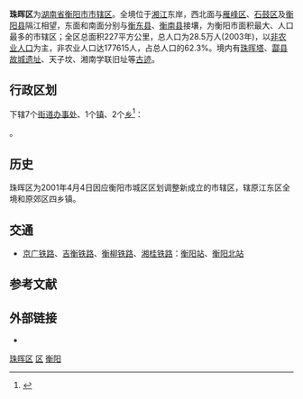 {{Infobox China County
| county  = 珠晖区
| Photo = 
| Photoname=
| map = 
| map size = 200
| Pinyin   = 
| Belong = [[湖南省|湖南省]][[衡阳市|衡阳市]]
| Types= [[市辖区|市辖区]]
| admincode =
| founded = 
| seat = 湘江东路
| officerTitle= 
| officer=
| division=
| town=5
| township=2
| subdistrict=6
| dialect=
| post code=421000
| phone code = 0734
| coordinate = 
| area = 227[[平方公里|平方公里]]
| area land =  
| area water =  
| census yr = 
| pop = 28.5万人
| density = 2003
| GDP = 16.4亿元人民币（2003年）
| web = www.hyzhq.gov.cn
}}

'''珠晖区'''为[[湖南省|湖南省]][[衡阳市|衡阳市]][[市辖区|市辖区]]。全境位于[[湘江|湘江]]东岸，西北面与[[雁峰区|雁峰区]]、[[石鼓区|石鼓区]]及[[衡阳县|衡阳县]]隔江相望，东面和南面分别与[[衡东县|衡东县]]、[[衡南县|衡南县]]接壤，为衡阳市面积最大、人口最多的市辖区；全区总面积227平方公里，总人口为28.5万人(2003年)，以[[非农业人口|非农业人口]]为主，非农业人口达177615人，占总人口的62.3%。境内有[[珠晖塔|珠晖塔]]、[[酃县故城遗址|酃县故城遗址]]、天子坟、湘南学联旧址等[[古迹|古迹]]。

== 行政区划 ==
{{PAGENAMEBASE}}下辖7个[[街道办事处|街道办事处]]、1个[[行政建制镇|镇]]、2个[[乡_(中华人民共和国)|乡]]<ref>{{PRC admin/ref sgc|43/04/05}}</ref>：

{{PRC admin/children|43/04/05}}。

==历史==
珠晖区为2001年4月4日因应衡阳市城区区划调整新成立的市辖区，辖原江东区全境和原郊区四乡镇。

{{2001年衡阳市区划调整}}

== 交通 ==
* [[京广铁路|京广铁路]]、[[吉衡铁路|吉衡铁路]]、[[衡柳铁路|衡柳铁路]]、[[湘桂铁路|湘桂铁路]]：[[衡阳站|衡阳站]]、[[衡阳北站|衡阳北站]]

== 参考文献 ==
{{Wikisource|国务院关于同意湖南省调整衡阳市市辖区行政区划的批复}}
{{reflist}}

== 外部链接 ==
* {{Official website|http://www.hyzhq.gov.cn/|name=衡阳市珠晖区人民政府}}

{{衡阳市珠晖区行政区划}}
{{衡阳市行政区划}}
{{湖南行政区划}}

[[Category:珠晖区|]]
[[Category:衡阳区县市|区]]
[[Category:湖南市辖区|衡阳]]